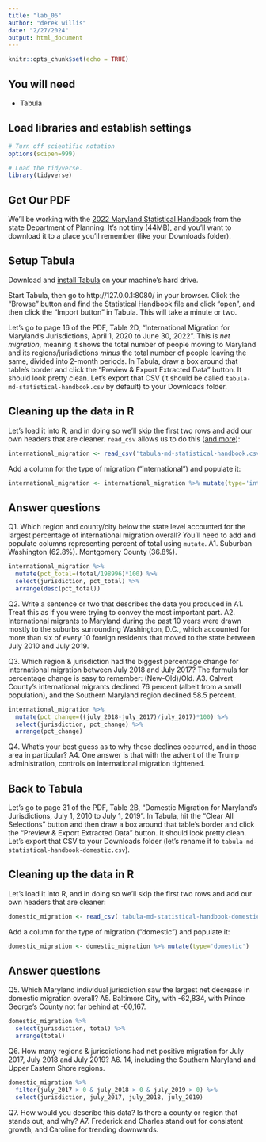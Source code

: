 ```yaml
---
title: "lab_06"
author: "derek willis"
date: "2/27/2024"
output: html_document
---
```


```r
knitr::opts_chunk$set(echo = TRUE)
```

## You will need

* Tabula

## Load libraries and establish settings
```r
# Turn off scientific notation
options(scipen=999)

# Load the tidyverse.
library(tidyverse)
```

## Get Our PDF

We'll be working with the [2022 Maryland Statistical Handbook](https://planning.maryland.gov/MSDC/Documents/md-statistical-handbook.pdf) from the state Department of Planning. It's not tiny (44MB), and you'll want to download it to a place you'll remember (like your Downloads folder).

## Setup Tabula

Download and [install Tabula](https://tabula.technology/) on your machine's hard drive. 


Start Tabula, then go to http://127.0.0.1:8080/ in your browser. Click the "Browse" button and find the Statistical Handbook file and click "open", and then click the "Import button" in Tabula. This will take a minute or two.

Let's go to page 16 of the PDF, Table 2D, "International Migration for Maryland's Jurisdictions, April 1, 2020 to June 30, 2022". This is _net migration_, meaning it shows the total number of people moving to Maryland and its regions/jurisdictions _minus_ the total number of people leaving the same, divided into 2-month periods. In Tabula, draw a box around that table's border and click the "Preview & Export Extracted Data" button. It should look pretty clean. Let's export that CSV (it should be called `tabula-md-statistical-handbook.csv` by default) to your Downloads folder.

## Cleaning up the data in R

Let's load it into R, and in doing so we'll skip the first two rows and add our own headers that are cleaner. `read_csv` allows us to do this ([and more](https://readr.tidyverse.org/reference/read_delim.html)):

```r
international_migration <- read_csv('tabula-md-statistical-handbook.csv', skip=2, col_names=c("jurisdiction", "july_2011", "july_2012", "july_2013", "july_2014", "july_2015", "july_2016", "july_2017", "july_2018", "july_2019", "total"))
```

Add a column for the type of migration ("international") and populate it:

```r
international_migration <- international_migration %>% mutate(type='international')
```

## Answer questions

Q1. Which region and county/city below the state level accounted for the largest percentage of international migration overall?  You'll need to add and populate columns representing percent of total using `mutate`.
A1. Suburban Washington (62.8%). Montgomery County (36.8%).

```r
international_migration %>%
  mutate(pct_total=(total/198996)*100) %>%
  select(jurisdiction, pct_total) %>%
  arrange(desc(pct_total))
```

Q2. Write a sentence or two that describes the data you produced in A1. Treat this as if you were trying to convey the most important part.
A2. International migrants to Maryland during the past 10 years were drawn mostly to the suburbs surrounding Washington, D.C., which accounted for more than six of every 10 foreign residents that moved to the state between July 2010 and July 2019.

Q3. Which region & jurisdiction had the biggest percentage change for international migration between July 2018 and July 2017? The formula for percentage change is easy to remember: (New-Old)/Old.
A3. Calvert County's international migrants declined 76 percent (albeit from a small population), and the Southern Maryland region declined 58.5 percent.

```r
international_migration %>%
  mutate(pct_change=((july_2018-july_2017)/july_2017)*100) %>%
  select(jurisdiction, pct_change) %>%
  arrange(pct_change)
```

Q4. What's your best guess as to why these declines occurred, and in those area in particular?
A4. One answer is that with the advent of the Trump administration, controls on international migration tightened.

## Back to Tabula

Let's go to page 31 of the PDF, Table 2B, "Domestic Migration for Maryland's Jurisdictions, July 1, 2010 to July 1, 2019". In Tabula, hit the "Clear All Selections" button and then draw a box around that table's border and click the "Preview & Export Extracted Data" button. It should look pretty clean. Let's export that CSV to your Downloads folder (let's rename it to `tabula-md-statistical-handbook-domestic.csv`).

## Cleaning up the data in R

Let's load it into R, and in doing so we'll skip the first two rows and add our own headers that are cleaner:

```r
domestic_migration <- read_csv('tabula-md-statistical-handbook-domestic.csv', skip=2, col_names=c("jurisdiction", "july_2011", "july_2012", "july_2013", "july_2014", "july_2015", "july_2016", "july_2017", "july_2018", "july_2019", "total"))
```

Add a column for the type of migration ("domestic") and populate it:

```r
domestic_migration <- domestic_migration %>% mutate(type='domestic')
```

## Answer questions
Q5. Which Maryland individual jurisdiction saw the largest net decrease in domestic migration overall?
A5. Baltimore City, with -62,834, with Prince George's County not far behind at -60,167.

```r
domestic_migration %>%
  select(jurisdiction, total) %>%
  arrange(total)
```

Q6. How many regions & jurisdictions had net positive migration for July 2017, July 2018 and July 2019?
A6. 14, including the Southern Maryland and Upper Eastern Shore regions.

```r
domestic_migration %>%
  filter(july_2017 > 0 & july_2018 > 0 & july_2019 > 0) %>%
  select(jurisdiction, july_2017, july_2018, july_2019)
```

Q7. How would you describe this data? Is there a county or region that stands out, and why?
A7. Frederick and Charles stand out for consistent growth, and Caroline for trending downwards.
